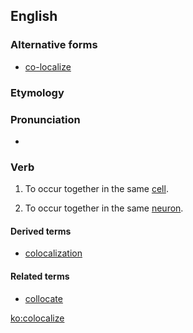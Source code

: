 ==English==

===Alternative forms===
* [[co-localize]]

===Etymology===
{{suffix|colocal|ize|lang=en}}

===Pronunciation===
* {{IPA|kɔˈloʊkəlaɪz|lang=en}}

===Verb===
{{en-verb|colocaliz}}

# {{context|biochemistry|lang=en}} To occur together in the same [[cell]].
# {{context|neurobiology|lang=en}} To occur together in the same [[neuron]].

====Derived terms====
* [[colocalization]]

====Related terms====
* [[collocate]]

[[ko:colocalize]]